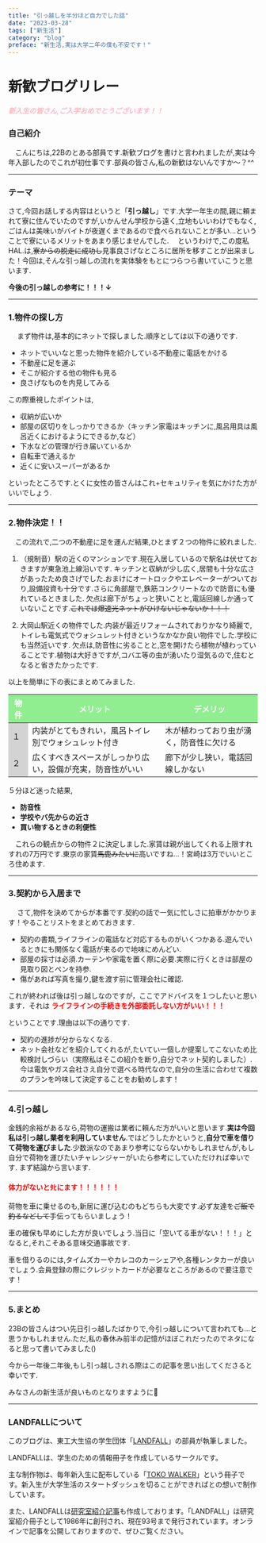 ---
title: "引っ越しを半分ほど自力でした話"
date: "2023-03-28"
tags: ["新生活"]
category: "blog"
preface: "新生活,実は大学二年の僕も不安です！"
---

# 新歓ブログリレー


##### <font color="lightpink"> 新入生の皆さん,ご入学おめでとうございます！！</font>
### 自己紹介
　こんにちは,22Bのとある部員です.新歓ブログを書けと言われましたが,実は今年入部したのでこれが初仕事です.部員の皆さん,私の新歓はないんですか～？^^

***

### テーマ

さて,今回お話しする内容はというと「**引っ越し**」です.大学一年生の間,親に頼まれて寮に住んでいたのですが,いかんせん学校から遠く,立地もいいわけでもなく,ごはんは美味いがバイトが夜遅くまであるので食べられないことが多い...ということで寮にいるメリットをあまり感じませんでした.
　というわけで,この度私HAL.は,~~寮からの脱走に成功し~~見事良さげなところに居所を移すことが出来ました！今回は,そんな引っ越しの流れを実体験をもとにつらつら書いていこうと思います.

**今後の引っ越しの参考に！！！↓**

***

### 1.物件の探し方
　
まず物件は,基本的にネットで探しました.順序としては以下の通りです.
- ネットでいいなと思った物件を紹介している不動産に電話をかける
- 不動産に足を運ぶ
- そこが紹介する他の物件も見る
- 良さげなものを内見してみる
  

この際重視したポイントは,
- 収納が広いか
- 部屋の区切りをしっかりできるか（キッチン家電はキッチンに,風呂用具は風呂近くにおけるようにできるか,など）
- 下水などの管理が行き届いているか
- 自転車で通えるか
- 近くに安いスーパーがあるか

といったところです.とくに女性の皆さんはこれ+セキュリティを気にかけた方がいいでしょう.

***

### 2.物件決定！！

　この流れで,二つの不動産に足を運んだ結果,ひとまず２つの物件に絞れました.
1. （規制音）駅の近くのマンションです.現在入居しているので駅名は伏せておきますが東急池上線沿いです.
キッチンと収納が少し広く,居間も十分な広さがあったため良さげでした.おまけにオートロックやエレベーターがついており,設備投資も十分です.さらに角部屋で,鉄筋コンクリートなので防音にも優れているときました.
欠点は廊下がちょっと狭いことと,電話回線しか通っていないことです.~~これでは爆速光ネットがひけないじゃないか！！！~~

2.  大岡山駅近くの物件でした.内装が最近リフォームされておりかなり綺麗で,トイレも電気式でウォシュレット付きというなかなか良い物件でした.学校にも当然近いです.
欠点は,防音性に劣ることと,窓を開けたら植物が植わっていることです.植物は大好きですが,コバエ等の虫が湧いたり湿気るので,住むとなると省きたかったです.

以上を簡単に下の表にまとめてみました.

<table>
  <thead>
  <tr>
    <th bgcolor="lightgreen"><font color="white">物件</font></th>
    <th bgcolor="lightgreen"><font color="white">メリット</font></th>
    <th bgcolor="lightgreen"><font color="white">デメリッ</font></th>
  </tr>
  </thead>
  <tbody>
  <tr>
    <td bgcolor="lightgray">１</td>
    <td>内装がとてもきれい，風呂トイレ別でウォシュレット付き</td>
    <td>木が植わっており虫が湧く，防音性に欠ける</td>
  </tr>
  <tr>
    <td bgcolor="lightgray">２</td>
    <td>広くすべきスペースがしっかり広い，設備が充実，防音性がいい</td>
    <td>廊下が少し狭い，電話回線しかない</td>
  </tr>
  </tbody>
</table>

５分ほど迷った結果,
- **防音性**
- **学校やバ先からの近さ**
- **買い物するときの利便性**

　これらの観点からの物件２に決定しました.家賃は親が出してくれる上限すれすれの7万円です.東京の家賃~~馬鹿みたいに~~高いですね…！宮崎は3万でいいところ住めます.

***

### 3.契約から入居まで
　
さて,物件を決めてからが本番です.契約の話で一気に忙しさに拍車がかかります！やることリストをまとめておきます.
- 契約の書類,ライフラインの電話など対応するものがいくつかある.遊んでいるときにも関係なく電話が来るので地味にめんどい.
- 部屋の採寸は必須.カーテンや家電を置く際に必要.実際に行くときは部屋の見取り図とペンを持参.
- 傷があれば写真を撮り,鍵を渡す前に管理会社に確認.

これが終われば後は引っ越しなのですが，ここでアドバイスを１つしたいと思います．それは
**<font color="red"> ライフラインの手続きを外部委託しない方がいい！！！</font>**

  ということです.理由は以下の通りです.
- 契約の進捗が分からなくなる.
- ネット会社などを紹介してくれるが,たいてい一個しか提案してこないため比較検討しづらい（実際私はそこの紹介を断り,自分でネット契約しました）.
今は電気やガス会社さえ自分で選べる時代なので,自分の生活に合わせて複数のプランを吟味して決定することをお勧めします！

***

### 4.引っ越し

金銭的余裕があるなら,荷物の運搬は業者に頼んだ方がいいと思います.**実は今回私は引っ越し業者を利用していません**.ではどうしたかというと,**自分で車を借りて荷物を運びました**.少数派なのであまり参考にならないかもしれませんが,もし自分で荷物を運びたいチャレンジャーがいたら参考にしていただければ幸いです.
まず結論から言います.

#### <font color="red"> 体力がないとﾀﾋにます！！！！！！</font>

荷物を車に乗せるのも,新居に運び込むのもどちらも大変です.必ず友達を~~ご飯で釣るなどして~~手伝ってもらいましょう！

車の確保も早めにした方が良いでしょう.当日に「空いてる車がない！！！」となると,それこそある意味交通事故です.

車を借りるのには,タイムズカーやカレコのカーシェアや,各種レンタカーが良いでしょう.会員登録の際にクレジットカードが必要なところがあるので要注意です！

***

### 5.まとめ
23Bの皆さんはつい先日引っ越したばかりで,今引っ越しについて言われても…と思うかもしれません.ただ,私の春休み前半の記憶がほぼこれだったのでネタになると思って書いてみました\(\)

今から一年後二年後,もし引っ越しされる際はこの記事を思い出してくださると幸いです.

みなさんの新生活が良いものとなりますように🌸

***

### LANDFALLについて

このブログは、東工大生協の学生団体「[LANDFALL](https://landfaller.com/)」の部員が執筆しました。


LANDFALLは、学生のための情報冊子を作成しているサークルです。

主な制作物は、毎年新入生に配布している「[TOKO WALKER](https://landfaller.com/category/tokowalker/)」という冊子です。新入生が大学生活のスタートダッシュを切ることができればとの想いで制作しています。

また、LANDFALLは[研究室紹介記事](https://landfaller.com/magazines)も作成しております。「LANDFALL」は研究室紹介冊子として1986年に創刊され、現在93号まで発行されています。オンラインで記事を公開しておりますので、ぜひご覧ください。
